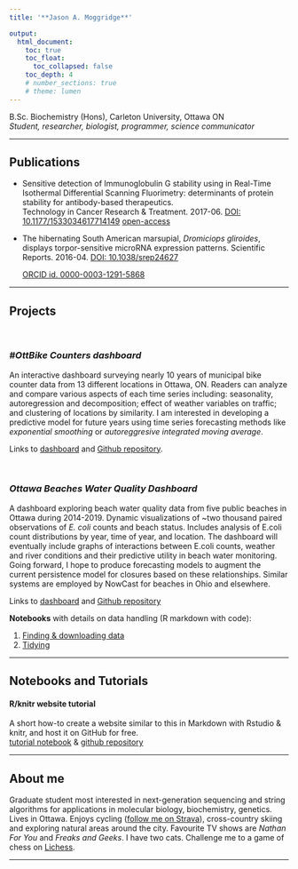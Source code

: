 ```yaml
---
title: '**Jason A. Moggridge**'

output: 
  html_document:
    toc: true
    toc_float:
      toc_collapsed: false
    toc_depth: 4
    # number_sections: true
    # theme: lumen
---   
```



  B.Sc. Biochemistry (Hons),  Carleton University, Ottawa ON  
  *Student, researcher, biologist, programmer, science communicator*
      
---

## Publications 
  
- Sensitive detection of Immunoglobulin G stability using in Real-Time Isothermal Differential Scanning Fluorimetry: determinants of protein stability for antibody-based therapeutics.  
Technology in Cancer Research & Treatment. 2017-06. [DOI: 10.1177/1533034617714149](https://journals.sagepub.com/doi/10.1177/1533034617714149) [open-access](https://pubmed.ncbi.nlm.nih.gov/27090740)

- The hibernating South American marsupial, *Dromiciops gliroides*, displays torpor-sensitive microRNA expression patterns. Scientific Reports. 2016-04. [DOI: 10.1038/srep24627](https://doi.org/10.1038/srep24627)  
  
  
  [ORCID id. 0000-0003-1291-5868](https://orcid.org/0000-0003-1291-5868)  
  
<!-- --- -->
<!-- bibliography: works.bib -->
<!-- csl: style.csl -->
<!-- ---   -->
  
----
  
## Projects
  
<br>    
  
### *#OttBike Counters dashboard*

   An interactive dashboard surveying nearly 10 years of municipal bike counter data from 13 different locations in Ottawa, ON. 
   Readers can analyze and compare various aspects of each time series including: seasonality, autoregression and decomposition; effect of weather variables on traffic; and clustering of locations by similarity. I am interested in developing a predictive model for future years using time series forecasting methods like *exponential smoothing* or *autoreggresive integrated moving average*.     
  
  Links to [dashboard](https://jmoggridge.shinyapps.io/OttBikeCounters/) and [Github repository](https://github.com/jmoggridge/ottbike_counters).  


<br>  
  
### *Ottawa Beaches Water Quality Dashboard*
    
   A dashboard exploring beach water quality data from five public beaches in Ottawa during 2014-2019. Dynamic visualizations of ~two thousand paired observations of *E. coli* counts and beach status. Includes analysis of E.coli count distributions by year, time of year, and location. The dashboard will eventually include graphs of interactions between E.coli counts, weather and river conditions and their predictive utility in beach water monitoring. Going forward, I hope to produce forecasting models to augment the current persistence model for closures based on these relationships. Similar systems are employed by NowCast for beaches in Ohio and elsewhere.  
   
Links to [dashboard](https://jmoggridge.shinyapps.io/OttawaBeaches/) and [Github repository](https://github.com/jmoggridge/ottawabeaches)
    
  **Notebooks** with details on data handling (R markdown with code):  

  1. [Finding & downloading data](beaches_pages/1-Download.nb.html)  
  2. [Tidying](beaches_pages/2-Tidying.nb.html)   

  <!-- 3. [Exploratory analysis]   -->
  <!-- 4. [Modeling] -->
  <!-- 5. [Presentation & proposal slides] -->
  <!--   - [**Random forests on Ottawa beaches**: a predictive water safety advisory tool for five City of Ottawa beaches] -->

<!-- <hr>  -->


<!-- ### Bioinformatics Notebooks  -->

<!-- (coming soon) -->

<!--   1. Burrows-Wheeler transform and Manber Myers suffix array construction algorithm -->
<!--   2. Tree building: Neighbour-Joining, UPGMA -->
<!--   3. Clustering: Lloyd algorithm, k-means, hierarchical clustering -->
<!--   4. Sequence analysis -->
<!--     - Alignments: Smith-Waterman, Needleman-Wunsch -->
<!--     - De Bruijn graphs & assemble -->
<!--   5. Hidden Markov Models: -->
<!--     - Viterbi algorithm, maximum likelihood  -->
<!--     - Forward/backward algorithm, Viterbi learning, Baum-Welch learning -->


---

## Notebooks and Tutorials
    
   
####  R/knitr website tutorial
    
   A short how-to create a website similar to this in Markdown with Rstudio & knitr, and host it on GitHub for free.    
   [tutorial notebook](webpage.creating.html) &  [github repository](https://github.com/jmoggridge/jmoggridge.github.io)     
  
----
  
## About me
       
  Graduate student most interested in next-generation sequencing and string algorithms for applications in molecular biology, biochemistry, genetics. Lives in Ottawa. Enjoys cycling ([follow me on Strava](https://www.strava.com/athletes/17492854)), cross-country skiing and exploring natural areas around the city. Favourite TV shows are *Nathan For You* and *Freaks and Geeks*. I have two cats. Challenge me to a game of chess on [Lichess](https://lichess.org/@/JasonMoggridge).
<br>

---